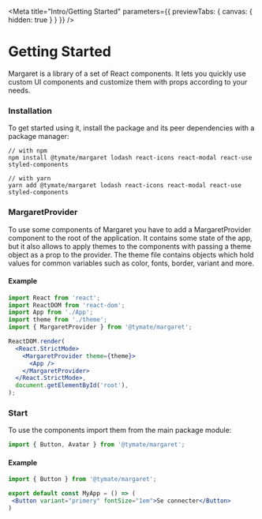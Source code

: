 
<Meta
  title="Intro/Getting Started"
  parameters={{ previewTabs: { canvas: { hidden: true } } }}
/>

# Getting Started

Margaret is a library of a set of React components. It lets you quickly use custom UI components and customize them with props according to your needs.

### Installation

To get started using it, install the package and its peer dependencies with a package manager:

```
// with npm
npm install @tymate/margaret lodash react-icons react-modal react-use styled-components
```

```
// with yarn
yarn add @tymate/margaret lodash react-icons react-modal react-use styled-components
```

### MargaretProvider

To use some components of Margaret you have to add a MargaretProvider component to the root of the application. It contains some state of the app, but it also allows to apply themes to the components with passing a theme object as a prop to the provider. The theme file contains objects which hold values for common variables such as color, fonts, border, variant and more.

#### Example

```jsx
import React from 'react';
import ReactDOM from 'react-dom';
import App from './App';
import theme from './theme';
import { MargaretProvider } from '@tymate/margaret';

ReactDOM.render(
  <React.StrictMode>
    <MargaretProvider theme={theme}>
      <App />
    </MargaretProvider>
  </React.StrictMode>,
  document.getElementById('root'),
);
```

### Start

To use the components import them from the main package module:

```jsx
import { Button, Avatar } from '@tymate/margaret';
```

#### Example

```jsx
import { Button } from '@tymate/margaret';

export default const MyApp = () => (
 <Button variant="primery" fontSize="1em">Se connecter</Button>
)
```
